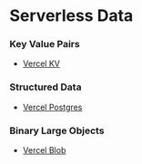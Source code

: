 
# Serverless Data

<StubAlert />

### Key Value Pairs

-   [Vercel KV](https://vercel.com/docs/storage/vercel-kv)

### Structured Data

-   [Vercel Postgres](https://vercel.com/docs/storage/vercel-postgres)

### Binary Large Objects

-   [Vercel Blob](https://vercel.com/docs/storage/vercel-blob)
